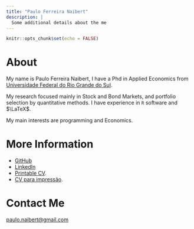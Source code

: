 ```yaml
---
title: "Paulo Ferreira Naibert"
description: |
  Some additional details about the me
---
```


```r
knitr::opts_chunk$set(echo = FALSE)
```

About
=====

My name is Paulo Ferreira Naibert, I have a Phd in Applied Economics from
[Universidade Federal do Rio Grande do Sul](https://www.ufrgs.br/ppge/).

My research focused mainly in Stock and Bond Markets, and portfolio selection by quantitative methods.
I have experience in `R` software and $\LaTeX$.

My main interests are programming and Economics.

More Information
================
- [GitHub](https://www.github.com/pfnaibert)
- [LinkedIn](https://www.linkedin.com/in/paulo-naibert)
- [Printable CV](https://www.github.com/pfnaibert/CV/raw/master/CV-EN.pdf).
- [CV para impressão](https://www.github.com/pfnaibert/CV/raw/master/CV-PT.pdf).

Contact Me
==========
<paulo.naibert@gmail.com>


